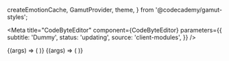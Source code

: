   createEmotionCache,
  GamutProvider,
  theme,
} from '@codecademy/gamut-styles';

<Meta
  title="CodeByteEditor"
  component={CodeByteEditor}
  parameters={{
    subtitle: 'Dummy',
    status: 'updating',
    source: 'client-modules',
  }}
/>

<Canvas>
  <Story
    name="Language Provided"
    args={{
      text:
        'console.log("Welcome to the Codebytes Editor!");',
      snippetsBaseUrl: process.env.CONTAINER_API_BASE,
      language: "javascript"
    }}
  >
    {(args) => (
      <GamutProvider
        cache={createEmotionCache({ container: document.head })}
        theme={theme}
      >
        <AssetProvider />
        <AppWrapper>
          <CodeByteEditor {...args} />
        </AppWrapper>
      </GamutProvider>
    )}
  </Story>
  <Story
    name="Language Not Provided"
    args={{
      text:
        'console.log("Welcome to the Codebytes Editor!");',
      snippetsBaseUrl: process.env.CONTAINER_API_BASE,
    }}
  >
    {(args) => (
      <GamutProvider
        cache={createEmotionCache({ container: document.head })}
        theme={theme}
      >
        <AssetProvider />
        <AppWrapper>
          <CodeByteEditor {...args} />
        </AppWrapper>
      </GamutProvider>
    )}
  </Story>
</Canvas>
